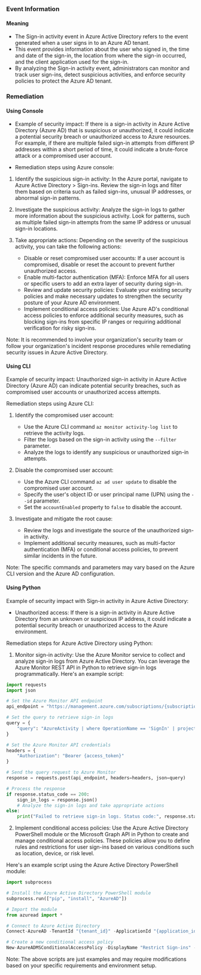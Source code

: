
### Event Information

#### Meaning

- The Sign-in activity event in Azure Active Directory refers to the event generated when a user signs in to an Azure AD tenant.
- This event provides information about the user who signed in, the time and date of the sign-in, the location from where the sign-in occurred, and the client application used for the sign-in.
- By analyzing the Sign-in activity event, administrators can monitor and track user sign-ins, detect suspicious activities, and enforce security policies to protect the Azure AD tenant.

### Remediation

#### Using Console

- Example of security impact: If there is a sign-in activity in Azure Active Directory (Azure AD) that is suspicious or unauthorized, it could indicate a potential security breach or unauthorized access to Azure resources. For example, if there are multiple failed sign-in attempts from different IP addresses within a short period of time, it could indicate a brute-force attack or a compromised user account.

- Remediation steps using Azure console:
1. Identify the suspicious sign-in activity: In the Azure portal, navigate to Azure Active Directory > Sign-ins. Review the sign-in logs and filter them based on criteria such as failed sign-ins, unusual IP addresses, or abnormal sign-in patterns.

2. Investigate the suspicious activity: Analyze the sign-in logs to gather more information about the suspicious activity. Look for patterns, such as multiple failed sign-in attempts from the same IP address or unusual sign-in locations.

3. Take appropriate actions: Depending on the severity of the suspicious activity, you can take the following actions:
   - Disable or reset compromised user accounts: If a user account is compromised, disable or reset the account to prevent further unauthorized access.
   - Enable multi-factor authentication (MFA): Enforce MFA for all users or specific users to add an extra layer of security during sign-in.
   - Review and update security policies: Evaluate your existing security policies and make necessary updates to strengthen the security posture of your Azure AD environment.
   - Implement conditional access policies: Use Azure AD's conditional access policies to enforce additional security measures, such as blocking sign-ins from specific IP ranges or requiring additional verification for risky sign-ins.

Note: It is recommended to involve your organization's security team or follow your organization's incident response procedures while remediating security issues in Azure Active Directory.

#### Using CLI

Example of security impact: Unauthorized sign-in activity in Azure Active Directory (Azure AD) can indicate potential security breaches, such as compromised user accounts or unauthorized access attempts.

Remediation steps using Azure CLI:
1. Identify the compromised user account:
   - Use the Azure CLI command `az monitor activity-log list` to retrieve the activity logs.
   - Filter the logs based on the sign-in activity using the `--filter` parameter.
   - Analyze the logs to identify any suspicious or unauthorized sign-in attempts.

2. Disable the compromised user account:
   - Use the Azure CLI command `az ad user update` to disable the compromised user account.
   - Specify the user's object ID or user principal name (UPN) using the `--id` parameter.
   - Set the `accountEnabled` property to `false` to disable the account.

3. Investigate and mitigate the root cause:
   - Review the logs and investigate the source of the unauthorized sign-in activity.
   - Implement additional security measures, such as multi-factor authentication (MFA) or conditional access policies, to prevent similar incidents in the future.

Note: The specific commands and parameters may vary based on the Azure CLI version and the Azure AD configuration.

#### Using Python

Example of security impact with Sign-in activity in Azure Active Directory:
- Unauthorized access: If there is a sign-in activity in Azure Active Directory from an unknown or suspicious IP address, it could indicate a potential security breach or unauthorized access to the Azure environment.

Remediation steps for Azure Active Directory using Python:
1. Monitor sign-in activity: Use the Azure Monitor service to collect and analyze sign-in logs from Azure Active Directory. You can leverage the Azure Monitor REST API in Python to retrieve sign-in logs programmatically. Here's an example script:

```python
import requests
import json

# Set the Azure Monitor API endpoint
api_endpoint = "https://management.azure.com/subscriptions/{subscription_id}/resourceGroups/{resource_group}/providers/Microsoft.Insights/components/{workspace_name}/query?api-version=2019-01-01"

# Set the query to retrieve sign-in logs
query = {
    "query": "AzureActivity | where OperationName == 'SignIn' | project TimeGenerated, UserPrincipalName, IPAddress"
}

# Set the Azure Monitor API credentials
headers = {
    "Authorization": "Bearer {access_token}"
}

# Send the query request to Azure Monitor
response = requests.post(api_endpoint, headers=headers, json=query)

# Process the response
if response.status_code == 200:
    sign_in_logs = response.json()
    # Analyze the sign-in logs and take appropriate actions
else:
    print("Failed to retrieve sign-in logs. Status code:", response.status_code)
```

2. Implement conditional access policies: Use the Azure Active Directory PowerShell module or the Microsoft Graph API in Python to create and manage conditional access policies. These policies allow you to define rules and restrictions for user sign-ins based on various conditions such as location, device, or risk level.

Here's an example script using the Azure Active Directory PowerShell module:

```python
import subprocess

# Install the Azure Active Directory PowerShell module
subprocess.run(["pip", "install", "AzureAD"])

# Import the module
from azuread import *

# Connect to Azure Active Directory
Connect-AzureAD -TenantId "{tenant_id}" -ApplicationId "{application_id}" -CertificateThumbprint "{certificate_thumbprint}"

# Create a new conditional access policy
New-AzureADMSConditionalAccessPolicy -DisplayName "Restrict Sign-ins" -UsersIncluded "{user_group_id}" -LocationsIncluded "{location_id}" -ClientAppTypes "{client_app_type}" -GrantControls "{grant_controls}"
```

Note: The above scripts are just examples and may require modifications based on your specific requirements and environment setup.

